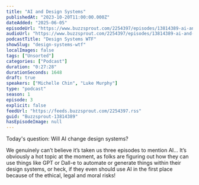 ```yaml
---
title: "AI and Design Systems"
publishedAt: "2023-10-20T11:00:00.000Z"
dateAdded: "2025-06-05"
episodeUrl: "https://www.buzzsprout.com/2254397/episodes/13814389-ai-and-design-systems.mp3"
audioUrl: "https://www.buzzsprout.com/2254397/episodes/13814389-ai-and-design-systems.mp3"
podcastTitle: "Design Systems WTF"
showSlug: "design-systems-wtf"
localImages: false
tags: ["Unsorted"]
categories: ["Podcast"]
duration: "0:27:28"
durationSeconds: 1648
draft: true
speakers: ["Michelle Chin", "Luke Murphy"]
type: "podcast"
season: 1
episode: 3
explicit: false
feedUrl: "https://feeds.buzzsprout.com/2254397.rss"
guid: "Buzzsprout-13814389"
hasEpisodeImage: null
---
```

Today's question: Will AI change design systems?  
  
We genuinely can’t believe it’s taken us three episodes to mention AI… It’s obviously a hot topic at the moment, as folks are figuring out how they can use things like GPT or Dall-e to automate or generate things within their design systems, or heck, if they even should use AI in the first place because of the ethical, legal and moral risks!

